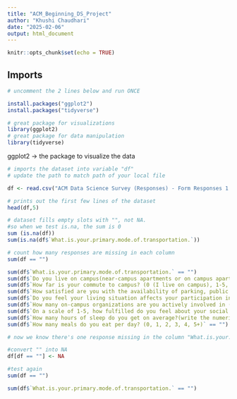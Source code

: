 ```yaml
---
title: "ACM_Beginning_DS_Project"
author: "Khushi Chaudhari"
date: "2025-02-06"
output: html_document
---
```


```r
knitr::opts_chunk$set(echo = TRUE)
```

## Imports

```r
# uncomment the 2 lines below and run ONCE

install.packages("ggplot2")
install.packages("tidyverse")

# great package for visualizations
library(ggplot2)
# great package for data manipulation
library(tidyverse)
```
ggplot2 -> the package to visualize the data


```r
# imports the dataset into variable "df"
# update the path to match path of your local file

df <- read.csv("ACM Data Science Survey (Responses) - Form Responses 1.csv")

# prints out the first few lines of the dataset
head(df,5)
```

```r
# dataset fills empty slots with "", not NA.
#so when we test is.na, the sum is 0
sum (is.na(df))
sum(is.na(df$`What.is.your.primary.mode.of.transportation.`))

# count how many responses are missing in each column
sum(df == "")

sum(df$`What.is.your.primary.mode.of.transportation.` == "")
sum(df$`Do you live on campus(near-campus apartments or on campus apartments/dorms) or commute(living in a house off campus UCR)?` == "")
sum(df$`How far is your commute to campus? (0 (I live on campus), 1-5, 6-10, 11-20, 21+ miles)` == "")
sum(df$`How satisfied are you with the availability of parking, public transit, or other facilities on campus?` == "")
sum(df$`Do you feel your living situation affects your participation in campus activities?` == "")
sum(df$`How many on-campus organizations are you actively involved in (including attending meetings, participating in events)?` == "")
sum(df$`On a scale of 1-5, how fulfilled do you feel about your social life?` == "")
sum(df$`How many hours of sleep do you get on average?(write the numerical value Ex. 10 or 1 )` == "")
sum(df$`How many meals do you eat per day? (0, 1, 2, 3, 4, 5+)` == "")

# now we know there's one response missing in the column "What.is.your.primary.mode.of.transportation."
```
```r
#convert "" into NA
df[df == ""] <- NA

#test again
sum(df == "")

sum(df$`What.is.your.primary.mode.of.transportation.` == "")

```




